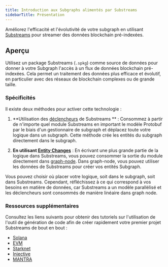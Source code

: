 ```yaml
---
title: Introduction aux Subgraphs alimentés par Substreams
sidebarTitle: Présentation
---
```


Améliorez l'efficacité et l'évolutivité de votre subgraph en utilisant [Substreams](/substreams/introduction/) pour streamer des données blockchain pré-indexées.

## Aperçu

Utilisez un package Substreams (`.spkg`) comme source de données pour donner à votre Subgraph l'accès à un flux de données blockchain pré-indexées. Cela permet un traitement des données plus efficace et évolutif, en particulier avec des réseaux de blockchain complexes ou de grande taille.

### Spécificités⁠

Il existe deux méthodes pour activer cette technologie :

1. **Utilisation des [déclencheurs](/sps/triggers/) de Substreams ** : Consommez à partir de n'importe quel module Substreams en important le modèle Protobuf par le biais d'un gestionnaire de subgraph et déplacez toute votre logique dans un subgraph. Cette méthode crée les entités du subgraph directement dans le subgraph.

2. **En utilisant [Entity Changes](https://docs.substreams.dev/how-to-guides/sinks/subgraph/graph-out)** : En écrivant une plus grande partie de la logique dans Substreams, vous pouvez consommer la sortie du module directement dans [graph-node](/indexing/tooling/graph-node/). Dans graph-node, vous pouvez utiliser les données de Substreams pour créer vos entités Subgraph.

Vous pouvez choisir où placer votre logique, soit dans le subgraph, soit dans Substreams. Cependant, réfléchissez à ce qui correspond à vos besoins en matière de données, car Substreams a un modèle parallélisé et les déclencheurs sont consommés de manière linéaire dans graph node.

### Ressources supplémentaires

Consultez les liens suivants pour obtenir des tutoriels sur l'utilisation de l'outil de génération de code afin de créer rapidement votre premier projet Substreams de bout en bout :

- [Solana](/substreams/developing/solana/transactions/)
- [EVM](https://docs.substreams.dev/tutorials/intro-to-tutorials/evm)
- [Starknet](https://docs.substreams.dev/tutorials/intro-to-tutorials/starknet)
- [Injective](https://docs.substreams.dev/tutorials/intro-to-tutorials/on-cosmos/injective)
- [MANTRA](https://docs.substreams.dev/tutorials/intro-to-tutorials/on-cosmos/mantra)
